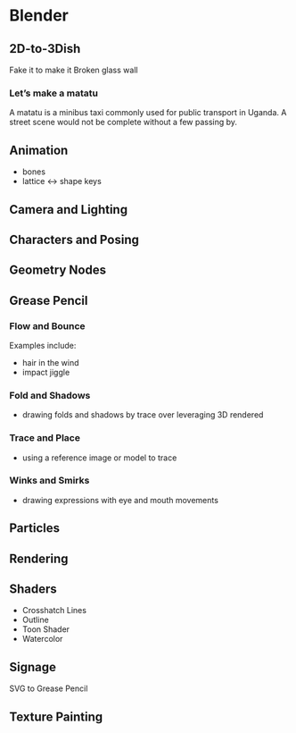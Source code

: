 # Blender

## 2D-to-3Dish

Fake it to make it 
Broken glass wall

### Let's make a matatu

A matatu is a minibus taxi commonly used for public transport in Uganda.  A street scene would not be complete without a few passing by.

## Animation

- bones
- lattice <-> shape keys

## Camera and Lighting


## Characters and Posing


## Geometry Nodes


## Grease Pencil

### Flow and Bounce

Examples include:

- hair in the wind
- impact jiggle

### Fold and Shadows

- drawing folds and shadows by trace over leveraging 3D rendered

### Trace and Place

- using a reference image or model to trace

### Winks and Smirks

- drawing expressions with eye and mouth movements

## Particles


## Rendering


## Shaders

- Crosshatch Lines
- Outline
- Toon Shader
- Watercolor

## Signage

SVG to Grease Pencil

## Texture Painting